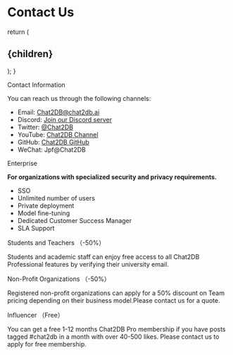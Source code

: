 
# Contact Us

 
 
  return (
    <h2 id={id}>{children}</h2>
  );
}

<CustomHeading id='contact-us'>Contact Information</CustomHeading>

You can reach us through the following channels:

- Email: Chat2DB@chat2db.ai
- Discord: [Join our Discord server](https://discord.gg/JDkwB6JS8A)
- Twitter: [@Chat2DB](https://x.com/Chat2DB_AI)
- YouTube: [Chat2DB Channel](https://www.youtube.com/@chat2db.tutorial)
- GitHub: [Chat2DB GitHub](https://github.com/codePhiliaX/chat2db)
- WeChat: Jpf@Chat2DB



 
<CustomHeading id="enterprise">Enterprise</CustomHeading>

**For organizations with specialized security and privacy requirements.**
- SSO
- Unlimited number of users
- Private deployment
- Model fine-tuning
- Dedicated Customer Success Manager
- SLA Support

<CustomHeading id="education">Students and Teachers （-50%）</CustomHeading>

Students and academic staff can enjoy free access to all Chat2DB Professional features by verifying their university email.

<CustomHeading id="nonprofit">Non-Profit Organizations （-50%）</CustomHeading>

Registered non-profit organizations can apply for a 50% discount on Team pricing depending on their business model.Please contact us for a quote.

<CustomHeading id="influencer">Influencer （Free）</CustomHeading>

You can get a free 1-12 months Chat2DB Pro membership if you have posts tagged #chat2db in a month with over 40-500 likes. Please contact us to apply for free membership.
